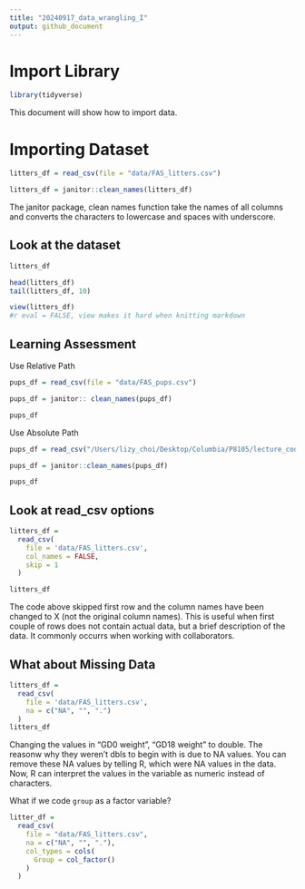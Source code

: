 ```yaml
---
title: "20240917_data_wrangling_I"
output: github_document
---
```



# Import Library
```r
library(tidyverse)
```

This document will show how to import data.

# Importing Dataset
```r
litters_df = read_csv(file = "data/FAS_litters.csv")

litters_df = janitor::clean_names(litters_df)
```
The janitor package, clean names function take the names of all columns and converts the characters to lowercase and spaces with underscore.

## Look at the dataset
```r
litters_df

head(litters_df)
tail(litters_df, 10)
```


```r
view(litters_df)
#r eval = FALSE, view makes it hard when knitting markdown
```

## Learning Assessment
Use Relative Path
```r
pups_df = read_csv(file = "data/FAS_pups.csv")

pups_df = janitor:: clean_names(pups_df)

pups_df
```
Use Absolute Path
```r

pups_df = read_csv("/Users/lizy_choi/Desktop/Columbia/P8105/lecture_codes/data_wrangling_I/data/FAS_pups.csv")

pups_df = janitor::clean_names(pups_df)

pups_df
```
## Look at read_csv options

```r
litters_df = 
  read_csv(
    file = 'data/FAS_litters.csv',
    col_names = FALSE,
    skip = 1 
  )

litters_df
```
The code above skipped first row and the column names have been changed to X (not the original column names). This is useful when first couple of rows does not contain actual data, but a brief description of the data. It commonly occurrs when working with collaborators. 


## What about Missing Data
```r
litters_df = 
  read_csv(
    file = 'data/FAS_litters.csv',
    na = c("NA", "", ".")
  )
litters_df
```
Changing the values in "GD0 weight", "GD18 weight" to double. The reasonw why they weren't dbls to begin with is due to NA values. You can remove these NA values by telling R, which were NA values in the data. Now, R can interpret the values in the variable as numeric instead of characters.

What if we code `group` as a factor variable?

```r
litter_df =
  read_csv(
    file = "data/FAS_litters.csv",
    na = c("NA", "", "."),
    col_types = cols(
      Group = col_factor()
    )
  )
```




